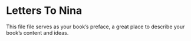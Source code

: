 # Letters To Nina

This file file serves as your book's preface, a great place to describe your book's content and ideas.
